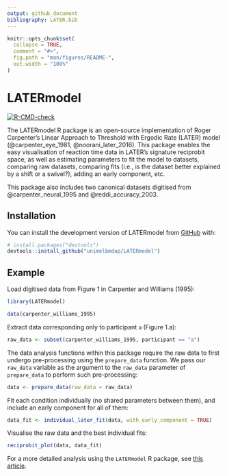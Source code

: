 ```yaml
---
output: github_document
bibliography: LATER.bib
---
```


<!-- README.md is generated from README.Rmd. Please edit that file -->

```r
knitr::opts_chunk$set(
  collapse = TRUE,
  comment = "#>",
  fig.path = "man/figures/README-",
  out.width = "100%"
)
```

# LATERmodel

<!-- badges: start -->
[![R-CMD-check](https://github.com/unimelbmdap/LATERmodel/actions/workflows/R-CMD-check.yaml/badge.svg)](https://github.com/unimelbmdap/LATERmodel/actions/workflows/R-CMD-check.yaml)
<!-- badges: end -->

The LATERmodel R package is an open-source implementation of Roger Carpenter's 
Linear Approach to Threshold with Ergodic Rate (LATER) model 
(@carpenter_eye_1981, @noorani_later_2016). This package enables the easy 
visualisation of reaction time data in LATER's signature reciprobit space, as 
well as estimating parameters to fit the model to datasets, comparing raw 
datasets, comparing fits (i.e., is the dataset better explained by a shift or a 
swivel?), adding an early component, etc.

This package also includes two canonical datasets digitised from 
@carpenter_neural_1995 and @reddi_accuracy_2003.

## Installation

You can install the development version of LATERmodel from [GitHub](https://github.com/) with:

``` r
# install.packages("devtools")
devtools::install_github("unimelbmdap/LATERmodel")
```

## Example

Load digitised data from Figure 1 in Carpenter and Williams (1995):

```r
library(LATERmodel)

data(carpenter_williams_1995)
```

Extract data corresponding only to participant `a` (Figure 1.a):

```r
raw_data <- subset(carpenter_williams_1995, participant == "a")
```

The data analysis functions within this package require the raw data to first 
undergo pre-processing using the `prepare_data` function.
We pass our `raw_data` variable as the argument to the `raw_data` parameter 
of `prepare_data` to perform such pre-processing:

```r
data <- prepare_data(raw_data = raw_data)
```


Fit each condition individually (no shared parameters between them), and 
include an early component for all of them:

```r
data_fit <- individual_later_fit(data, with_early_component = TRUE)
```

Visualise the raw data and the best individual fits:

```r
reciprobit_plot(data, data_fit)
```

For a more detailed analysis using the `LATERmodel` R package, see [this article](https://unimelbmdap.github.io/LATERmodel/articles/cw1995_analysis.html).
